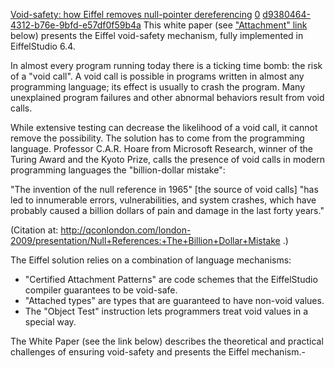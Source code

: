 [[Property:title|Void-safety: how Eiffel removes null-pointer dereferencing]]
[[Property:weight|0]]
[[Property:uuid|d9380464-4312-b76e-9bfd-e57df0f59b4a]]
This white paper (see [[file:void-safe-eiffel.pdf|"Attachment" link ]] below) presents the Eiffel void-safety mechanism, fully implemented in EiffelStudio 6.4.

In almost every program running today there is a ticking time bomb: the risk of a "void call". A void call is possible in programs written in almost any programming language; its effect is usually to crash the program. Many unexplained program failures and other abnormal behaviors result from void calls.

While  extensive testing can decrease the likelihood of a void call, it cannot  remove the possibility.  The solution has to come from the programming  language.
<!--break-->
Professor C.A.R. Hoare from Microsoft Research, winner of the Turing Award and the Kyoto Prize, calls the presence of void calls  in modern programming languages the "billion-dollar mistake":

<ul>"The invention of the null reference in 1965" [the source of void calls] "has led to innumerable errors, vulnerabilities, and system crashes, which have probably caused a billion dollars of pain and damage in the last forty years."
</ul>

(Citation at:  http://qconlondon.com/london-2009/presentation/Null+References:+The+Billion+Dollar+Mistake .)


The Eiffel solution relies on a combination of language mechanisms:

<ul><li>
"Certified Attachment Patterns" are code schemes that the  EiffelStudio compiler guarantees to be void-safe.

<li>"Attached types" are types that are guaranteed to have  non-void values.

<li>The "Object Test" instruction lets programmers treat  void values in a special way.
</ul>

The White Paper (see the link below) describes the theoretical and practical challenges of ensuring void-safety and presents the Eiffel mechanism.-

